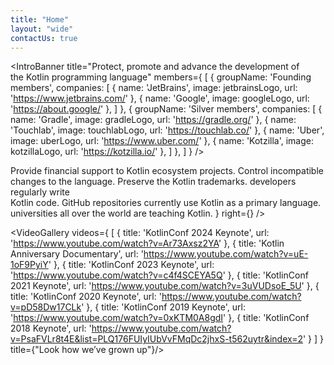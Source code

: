 ```yaml
---
title: "Home"
layout: "wide"
contactUs: true
---
```




<IntroBanner
  title="Protect, promote and advance the&nbsp;development of the&nbsp;Kotlin programming language"
  members={
    [
      {
        groupName: 'Founding members',
        companies: [
          { name: 'JetBrains', image: jetbrainsLogo, url: 'https://www.jetbrains.com/' },
          { name: 'Google', image: googleLogo, url: 'https://about.google/' },
        ]
      },
      {
        groupName: 'Silver members',
        companies: [
          { name: 'Gradle', image: gradleLogo, url: 'https://gradle.org/' },
          { name: 'Touchlab', image: touchlabLogo, url: 'https://touchlab.co/' },
          { name: 'Uber', image: uberLogo,  url: 'https://www.uber.com/' },
          { name: 'Kotzilla', image: kotzillaLogo, url: 'https://kotzilla.io/' },
        ]
      },
    ]
  }
/>

<ProductHighlight title="Key goals">
<ProductHighlightItem icon={grantsIcon}>Provide financial support to Kotlin ecosystem projects.</ProductHighlightItem>
  <ProductHighlightItem icon={controlIcon}>Control incompatible changes to&nbsp;the&nbsp;language.</ProductHighlightItem>
  <ProductHighlightItem icon={trademarkIcon}>Preserve the Kotlin trademarks.</ProductHighlightItem>
</ProductHighlight>

<ProductHighlight title="Kotlin now">
  <ProductHighlightItem value="2.5M">developers regularly write<br/> Kotlin code.</ProductHighlightItem>
  <ProductHighlightItem value="1.65M">GitHub repositories currently use Kotlin as a primary language.</ProductHighlightItem>
  <ProductHighlightItem value="400+">universities all over the world are teaching Kotlin.</ProductHighlightItem>
</ProductHighlight>

<Layout>
	<PairedBlock
		left={<PagePreview title={"Grants program"} actionTitle={"Learn more"} imageSrc={grantPreviewUrl} url={"grants"} />}
		right={<PagePreview title={"Join the Foundation"} actionTitle={"Continue"} imageSrc={joinPreviewUrl} url={"join"} />}
	/>
</Layout>

<Layout>
    <AnnualReport />
</Layout>

<Layout>
	<LatestNews />
</Layout>

<VideoGallery videos={
  [
    {
      title: 'KotlinConf 2024 Keynote',
      url: 'https://www.youtube.com/watch?v=Ar73Axsz2YA'
    },
    {
      title: 'Kotlin Anniversary Documentary',
      url: 'https://www.youtube.com/watch?v=uE-1oF9PyiY'
    },
    {
      title: 'KotlinConf 2023 Keynote',
      url: 'https://www.youtube.com/watch?v=c4f4SCEYA5Q'
    },
    {
      title: 'KotlinConf 2021 Keynote',
      url: 'https://www.youtube.com/watch?v=3uVUDsoE_5U'
    },
    {
      title: 'KotlinConf 2020 Keynote',
      url: 'https://www.youtube.com/watch?v=pD58Dw17CLk'
    },
    {
      title: 'KotlinConf 2019 Keynote',
      url: 'https://www.youtube.com/watch?v=0xKTM0A8gdI'
    },
    {
      title: 'KotlinConf 2018 Keynote',
      url: 'https://www.youtube.com/watch?v=PsaFVLr8t4E&list=PLQ176FUIyIUbVvFMqDc2jhxS-t562uytr&index=2'
    }
  ]
} title={"Look how we’ve grown up"}/>

